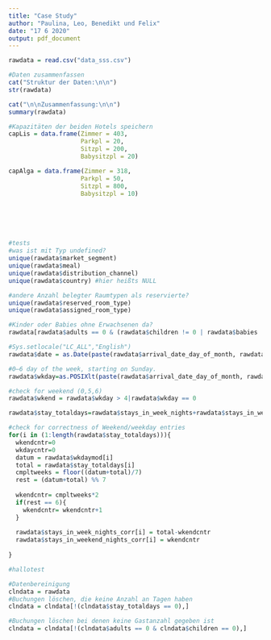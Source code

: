 ---
title: "Case Study"
author: "Paulina, Leo, Benedikt und Felix"
date: "17 6 2020"
output: pdf_document
---

```{r }
rawdata = read.csv("data_sss.csv")

#Daten zusammenfassen
cat("Struktur der Daten:\n\n")
str(rawdata)

cat("\n\nZusammenfassung:\n\n")
summary(rawdata)

#Kapazitäten der beiden Hotels speichern
capLis = data.frame(Zimmer = 403,
                    Parkpl = 20,
                    Sitzpl = 200,
                    Babysitzpl = 20)

capAlga = data.frame(Zimmer = 318,
                    Parkpl = 50,
                    Sitzpl = 800,
                    Babysitzpl = 10)






#tests
#was ist mit Typ undefined?
unique(rawdata$market_segment)
unique(rawdata$meal)
unique(rawdata$distribution_channel)
unique(rawdata$country) #hier heißts NULL

#andere Anzahl belegter Raumtypen als reservierte?
unique(rawdata$reserved_room_type)
unique(rawdata$assigned_room_type)

#Kinder oder Babies ohne Erwachsenen da?
rawdata[rawdata$adults == 0 & (rawdata$children != 0 | rawdata$babies !=0),]

#Sys.setlocale("LC_ALL","English")
rawdata$date = as.Date(paste(rawdata$arrival_date_day_of_month, rawdata$arrival_date_month, rawdata$arrival_date_year,sep = "/"),format="%d/%B/%Y")

#0–6 day of the week, starting on Sunday.
rawdata$wkday=as.POSIXlt(paste(rawdata$arrival_date_day_of_month, rawdata$arrival_date_month, rawdata$arrival_date_year,sep = "/"),format="%d/%B/%Y")$wday

#check for weekend (0,5,6)
rawdata$wkend = rawdata$wkday > 4|rawdata$wkday == 0

rawdata$stay_totaldays=rawdata$stays_in_week_nights+rawdata$stays_in_weekend_nights

#check for correctness of Weekend/weekday entries
for(i in (1:length(rawdata$stay_totaldays))){
  wkendcntr=0
  wkdaycntr=0
  datum = rawdata$wkdaymod[i]
  total = rawdata$stay_totaldays[i]
  cmpltweeks = floor((datum+total)/7)
  rest = (datum+total) %% 7
  
  wkendcntr= cmpltweeks*2
  if(rest == 6){
    wkendcntr= wkendcntr+1
  }
  
  rawdata$stays_in_week_nights_corr[i] = total-wkendcntr
  rawdata$stays_in_weekend_nights_corr[i] = wkendcntr
  
}

#hallotest

#Datenbereinigung
clndata = rawdata
#Buchungen löschen, die keine Anzahl an Tagen haben
clndata = clndata[!(clndata$stay_totaldays == 0),]

#Buchungen löschen bei denen keine Gastanzahl gegeben ist
clndata = clndata[!(clndata$adults == 0 & clndata$children == 0),]
```
